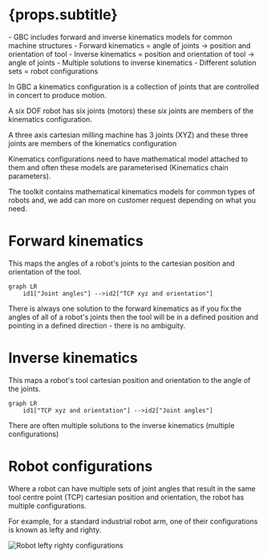 
# {props.subtitle}

<Tldr>
    - GBC includes forward and inverse kinematics models for common machine structures
    - Forward kinematics = angle of joints -> position and orientation of tool
    - Inverse kinematics = position and orientation of tool -> angle of joints
    - Multiple solutions to inverse kinematics
    - Different solution sets = robot configurations
</Tldr>

In GBC a kinematics configuration is a collection of joints that are controlled in concert to produce motion.

A six DOF robot has six joints (motors) these six joints are members of the kinematics configuration.

A three axis cartesian milling machine has 3 joints (XYZ) and these three joints are members of the kinematics configuration

Kinematics configurations need to have mathematical model attached to them and often these models are parameterised (Kinematics chain parameters).

The toolkit contains mathematical kinematics models for common types of robots and, we add can more on customer request depending on what you need.

# Forward kinematics
This maps the angles of a robot's joints to the cartesian position and orientation of the tool.
```mermaid
graph LR
    id1["Joint angles"] -->id2["TCP xyz and orientation"]
```

There is always one solution to the forward kinematics as if you fix the angles of all of a robot's joints then the tool will be in a defined position and pointing in a defined direction - there is no ambiguity.

# Inverse kinematics
This maps a robot's tool cartesian position and orientation to the angle of the joints.
```mermaid
graph LR
    id1["TCP xyz and orientation"] -->id2["Joint angles"]
```
There are often multiple solutions to the inverse kinematics (multiple configurations)

# Robot configurations

Where a robot can have multiple sets of joint angles that result in the same tool centre point (TCP) cartesian position and orientation, the robot has multiple configurations.

For example, for a standard industrial robot arm, one of their configurations is known as lefty and righty.

<Image meta={lefty_righty} alt="Robot lefty righty configurations"/>



